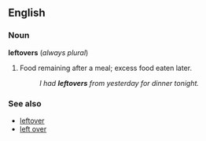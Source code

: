 ==English==
===Noun===
'''leftovers''' (''always plural'')
#Food remaining after a meal; excess food eaten later.
#:''I had '''leftovers''' from yesterday for dinner tonight.''

===See also===
*[[leftover]]
*[[left over]]
